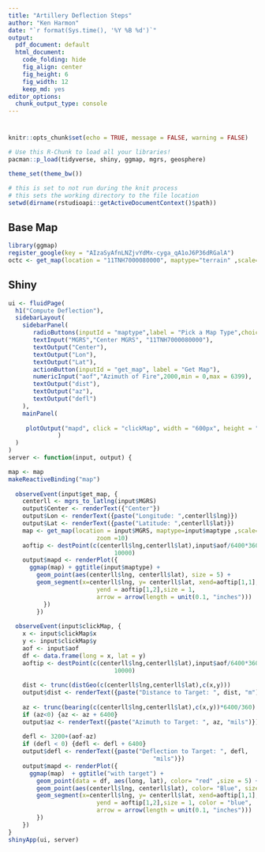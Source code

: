 ```yaml
---
title: "Artillery Deflection Steps"
author: "Ken Harmon"
date: "`r format(Sys.time(), '%Y %B %d')`"
output:
  pdf_document: default
  html_document:
    code_folding: hide
    fig_align: center
    fig_height: 6
    fig_width: 12
    keep_md: yes
editor_options:
  chunk_output_type: console
---
```


# {.tabset .tabset-fade}

```r
knitr::opts_chunk$set(echo = TRUE, message = FALSE, warning = FALSE)
```

```r
# Use this R-Chunk to load all your libraries!
pacman::p_load(tidyverse, shiny, ggmap, mgrs, geosphere)

theme_set(theme_bw())
```

```r
# this is set to not run during the knit process
# this sets the working directory to the file location
setwd(dirname(rstudioapi::getActiveDocumentContext()$path))
```

## Base Map

```r
library(ggmap)
register_google(key = "AIzaSyAfnLNZjvYdMx-cyga_qA1oJ6P36dRGalA") 
octc <- get_map(location = "11TNH7000080000", maptype="terrain" ,scale=4, zoom =10)

```


## Shiny

```r

ui <- fluidPage(
  h1("Compute Deflection"),
  sidebarLayout(
    sidebarPanel(
       radioButtons(inputId = "maptype",label = "Pick a Map Type",choices = c("terrain","satellite","roadmap","hybrid")),
       textInput("MGRS","Center MGRS", "11TNH7000080000"),
       textOutput("Center"),
       textOutput("Lon"),
       textOutput("Lat"),
       actionButton(inputId = "get_map", label = "Get Map"),
       numericInput("aof","Azimuth of Fire",2000,min = 0,max = 6399),
       textOutput("dist"),
       textOutput("az"),
       textOutput("defl")
    ),
    mainPanel(
     
     plotOutput("mapd", click = "clickMap", width = "600px", height = "600px")
              )
  )
)
server <- function(input, output) {

map <- map  
makeReactiveBinding("map")
  
  observeEvent(input$get_map, {  
    centerll <- mgrs_to_latlng(input$MGRS)
    output$Center <- renderText({"Center"})
    output$Lon <- renderText({paste("Longitude: ",centerll$lng)})
    output$Lat <- renderText({paste("Latitude: ",centerll$lat)})
    map <- get_map(location = input$MGRS, maptype=input$maptype ,scale=4,
                         zoom =10)
    aoftip <- destPoint(c(centerll$lng,centerll$lat),input$aof/6400*360,
                              10000)
    output$mapd <- renderPlot({
      ggmap(map) + ggtitle(input$maptype) +
        geom_point(aes(centerll$lng, centerll$lat), size = 5) +
        geom_segment(x=centerll$lng, y= centerll$lat, xend=aoftip[1,1], 
                         yend = aoftip[1,2],size = 1, 
                         arrow = arrow(length = unit(0.1, "inches")))
          })
        })
  
  observeEvent(input$clickMap, {
    x <- input$clickMap$x
    y <- input$clickMap$y
    aof <- input$aof
    df <- data.frame(long = x, lat = y)
    aoftip <- destPoint(c(centerll$lng,centerll$lat),input$aof/6400*360,
                              10000)
    
    dist <- trunc(distGeo(c(centerll$lng,centerll$lat),c(x,y)))
    output$dist <- renderText({paste("Distance to Target: ", dist, "m")})
    
    az <- trunc(bearing(c(centerll$lng,centerll$lat),c(x,y))*6400/360)
    if (az<0) {az <- az + 6400}
    output$az <- renderText({paste("Azimuth to Target: ", az, "mils")})
    
    defl <- 3200+(aof-az)
    if (defl < 0) {defl <- defl + 6400}
    output$defl <- renderText({paste("Deflection to Target: ", defl,
                                         "mils")})
    output$mapd <- renderPlot({
      ggmap(map)  + ggtitle("with target") +
        geom_point(data = df, aes(long, lat), color= "red" ,size = 5) +
        geom_point(aes(centerll$lng, centerll$lat), color= "Blue", size = 5) +
        geom_segment(x=centerll$lng, y= centerll$lat, xend=aoftip[1,1], 
                         yend = aoftip[1,2],size = 1, color = "blue",
                         arrow = arrow(length = unit(0.1, "inches")))
        })
    })
}
shinyApp(ui, server)
```
